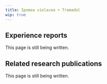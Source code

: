 ---
title: Ipomea violacea + Tramadol
wip: true
---

## Experience reports

This page is still being written.

## Related research publications

This page is still being written.

